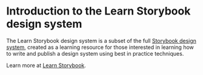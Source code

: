 
<Meta title='Design System/Introduction' />

# Introduction to the Learn Storybook design system

The Learn Storybook design system is a subset of the full [Storybook design system](https://github.com/storybookjs/design-system/), created as a learning resource for those interested in learning how to write and publish a design system using best in practice techniques.

Learn more at [Learn Storybook](https://learnstorybook.com).
